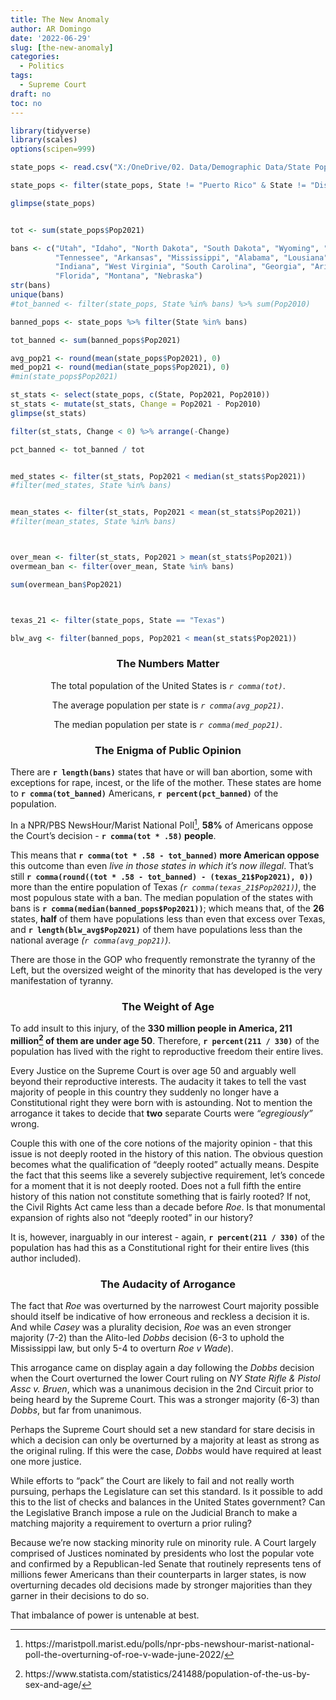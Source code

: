 ```yaml
---
title: The New Anomaly
author: AR Domingo
date: '2022-06-29'
slug: [the-new-anomaly]
categories:
  - Politics
tags:
  - Supreme Court
draft: no
toc: no
---
```



```r
library(tidyverse)
library(scales)
options(scipen=999)

state_pops <- read.csv("X:/OneDrive/02. Data/Demographic Data/State Population Data 2022.csv")

state_pops <- filter(state_pops, State != "Puerto Rico" & State != "District of Columbia")

glimpse(state_pops)


tot <- sum(state_pops$Pop2021)

bans <- c("Utah", "Idaho", "North Dakota", "South Dakota", "Wyoming", "Missouri", "Ohio","Kentucky", 
          "Tennessee", "Arkansas", "Mississippi", "Alabama", "Lousiana", "Oklahoma", "Texas", "Iowa",
          "Indiana", "West Virginia", "South Carolina", "Georgia", "Arizona", "Michigan", "Wisconsin",
          "Florida", "Montana", "Nebraska")
str(bans)
unique(bans)
#tot_banned <- filter(state_pops, State %in% bans) %>% sum(Pop2010)

banned_pops <- state_pops %>% filter(State %in% bans)

tot_banned <- sum(banned_pops$Pop2021)

avg_pop21 <- round(mean(state_pops$Pop2021), 0)
med_pop21 <- round(median(state_pops$Pop2021), 0)
#min(state_pops$Pop2021)

st_stats <- select(state_pops, c(State, Pop2021, Pop2010))
st_stats <- mutate(st_stats, Change = Pop2021 - Pop2010)
glimpse(st_stats)

filter(st_stats, Change < 0) %>% arrange(-Change)

pct_banned <- tot_banned / tot


med_states <- filter(st_stats, Pop2021 < median(st_stats$Pop2021))
#filter(med_states, State %in% bans)


mean_states <- filter(st_stats, Pop2021 < mean(st_stats$Pop2021))
#filter(mean_states, State %in% bans)



over_mean <- filter(st_stats, Pop2021 > mean(st_stats$Pop2021))
overmean_ban <- filter(over_mean, State %in% bans)

sum(overmean_ban$Pop2021)



texas_21 <- filter(state_pops, State == "Texas")

blw_avg <- filter(banned_pops, Pop2021 < mean(st_stats$Pop2021))
```



<center>
<h3> The Numbers Matter </h3>
</center>

<center>
The total population of the United States is *`r comma(tot)`*.  
<break>

The average population per state is *`r comma(avg_pop21)`*.  
<break>

The median population per state is *`r comma(med_pop21)`*.
<break>
</center>

<center>
<h3> The Enigma of Public Opinion </h3>
</center>

There are **`r length(bans)`** states that have or will ban abortion, some with exceptions for rape, incest, or the life of the mother.  These states are home to **`r comma(tot_banned)`** Americans, **`r percent(pct_banned)`** of the population.

In a NPR/PBS NewsHour/Marist National Poll^[https://maristpoll.marist.edu/polls/npr-pbs-newshour-marist-national-poll-the-overturning-of-roe-v-wade-june-2022/], **58%** of Americans oppose the Court's decision - **`r comma(tot * .58)` people**. 

This means that **`r comma(tot * .58 - tot_banned)` more American oppose** this outcome than even *live in those states in which it's now illegal*.  That's still **`r comma(round((tot * .58 - tot_banned) - (texas_21$Pop2021), 0))`** more than the entire population of Texas *(`r comma(texas_21$Pop2021)`)*, the most populous state with a ban.  The median population of the states with bans is **`r comma(median(banned_pops$Pop2021))`**; which means that, of the **26** states, **half** of them have populations less than even that excess over Texas, and **`r length(blw_avg$Pop2021)`** of them have populations less than the national average *(`r comma(avg_pop21)`)*.

There are those in the GOP who frequently remonstrate the tyranny of the Left, but the oversized weight of the minority that has developed is the very manifestation of tyranny.


<center>
<h3> The Weight of Age </h3>
</center>

To add insult to this injury, of the **330 million people in America, 211 million^[https://www.statista.com/statistics/241488/population-of-the-us-by-sex-and-age/] of them are under age 50**.  Therefore, **`r percent(211 / 330)`** of the population has lived with the right to reproductive freedom their entire lives.

Every Justice on the Supreme Court is over age 50 and arguably well beyond their reproductive interests. The audacity it takes to tell the vast majority of people in this country they suddenly no longer have a Constitutional right they were born with is astounding.  Not to mention the arrogance it takes to decide that **two** separate Courts were *"egregiously"* wrong. 

Couple this with one of the core notions of the majority opinion - that this issue is not deeply rooted in the history of this nation.  The obvious question becomes what the qualification of "deeply rooted" actually means. Despite the fact that this seems like a severely subjective requirement, let's concede for a moment that it is not deeply rooted.  Does not a full fifth the entire history of this nation not constitute something that is fairly rooted?  If not, the Civil Rights Act came less than a decade before *Roe*.  Is that monumental expansion of rights also not "deeply rooted" in our history?

It is, however, inarguably in our interest - again, **`r percent(211 / 330)`** of the population has had this as a Constitutional right for their entire lives (this author included).

<center>
<h3> The Audacity of Arrogance </h3>
</center>

The fact that *Roe* was overturned by the narrowest Court majority possible should itself be indicative of how erroneous and reckless a decision it is.  And while *Casey* was a plurality decision, *Roe* was an even stronger majority (7-2) than the Alito-led *Dobbs* decision (6-3 to uphold the Mississippi law, but only 5-4 to overturn *Roe v Wade*).

This arrogance came on display again a day following the *Dobbs* decision when the Court overturned the lower Court ruling on *NY State Rifle & Pistol Assc v. Bruen*, which was a unanimous decision in the 2nd Circuit prior to being heard by the Supreme Court.  This was a stronger majority (6-3) than *Dobbs*, but far from unanimous.

Perhaps the Supreme Court should set a new standard for stare decisis in which a decision can only be overturned by a majority at least as strong as the original ruling.  If this were the case, *Dobbs* would have required at least one more justice.

While efforts to "pack" the Court are likely to fail and not really worth pursuing, perhaps the Legislature can set this standard.  Is it possible to add this to the list of checks and balances in the United States government?  Can the Legislative Branch impose a rule on the Judicial Branch to make a matching majority a requirement to overturn a prior ruling?

Because we're now stacking minority rule on minority rule.  A Court largely comprised of Justices nominated by presidents who lost the popular vote and confirmed by a Republican-led Senate that routinely represents tens of millions fewer Americans than their counterparts in larger states, is now overturning decades old decisions made by stronger majorities than they garner in their decisions to do so.

That imbalance of power is untenable at best.


<break>
